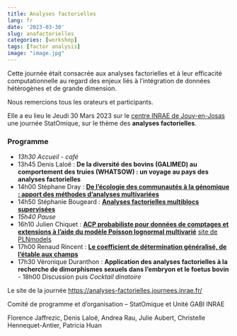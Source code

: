 ```yaml
---
title: Analyses factorielles
lang: fr
date: '2023-03-30'
slug: anafactorielles
categories: [workshop]
tags: [factor analysis]
image: "image.jpg"
---
```


Cette journée était consacrée aux analyses factorielles et à leur efficacité computationnelle au regard des enjeux liés à l'intégration de données hétérogènes et de grande dimension.

Nous remercions tous les orateurs et participants.

Elle a eu lieu le Jeudi 30 Mars 2023 sur le [centre INRAE de Jouy-en-Josas](https://www.inrae.fr/centres/ile-france-jouy-josas-antony) une journée StatOmique, sur le thème des **analyses factorielles**.

### Programme

-   *13h30* *Accueil - café*
-   13h45 Denis Laloë : **De la diversité des bovins (GALIMED) au comportement des truies (WHATSOW) : un voyage au pays des analyses factorielles**
-   14h00 Stéphane Dray : [**De l'écologie des communautés à la génomique : apport des méthodes d'analyses multivariées**](../../media/2023-analyses-factorielles/02-pres-SDray.pdf)
-   14h50 Stéphanie Bougeard : [**Analyses factorielles multiblocs supervisées**](../../media/2023-analyses-factorielles/03-Bougeard-Inrae23.pdf)
-   *15h40* *Pause*
-   16h10 Julien Chiquet : [**ACP probabiliste pour données de comptages et extensions à l'aide du modèle Poisson lognormal multivarié**](https://pln-team.github.io/slideshow/) [site de PLNmodels](https://pln-team.github.io/PLNmodels/)
-   17h00 Renaud Rincent : [**Le coefficient de détermination généralisé, de l'étable aux champs**](../../media/2023-analyses-factorielles/05-RRincentCDgeneralise.pptx)
-   17h30 Véronique Duranthon : **Application des analyses factorielles à la recherche de dimorphismes sexuels dans l'embryon et le foetus bovin** - 18h00 Discussion puis *Cocktail dinatoire*

Le site de la journée <https://analyses-factorielles.journees.inrae.fr/>

Comité de programme et d'organisation -- StatOmique et Unité GABI INRAE

Florence Jaffrezic, Denis Laloë, Andrea Rau, Julie Aubert, Christelle Hennequet-Antier, Patricia Huan
